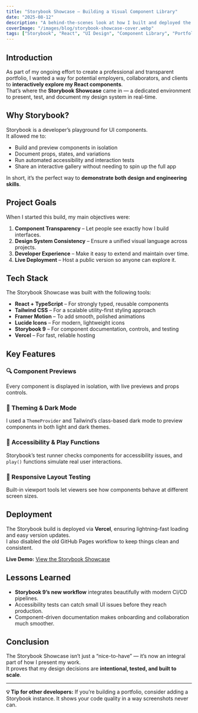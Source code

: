 ```yaml
---
title: "Storybook Showcase — Building a Visual Component Library"
date: "2025-08-12"
description: "A behind-the-scenes look at how I built and deployed the Storybook Showcase, a live, interactive component documentation site for my portfolio."
coverImage: "/images/blog/storybook-showcase-cover.webp"
tags: ["Storybook", "React", "UI Design", "Component Library", "Portfolio"]
---
```




## Introduction

As part of my ongoing effort to create a professional and transparent portfolio, I wanted a way for potential employers, collaborators, and clients to **interactively explore my React components**.  
That’s where the **Storybook Showcase** came in — a dedicated environment to present, test, and document my design system in real-time.

## Why Storybook?

Storybook is a developer’s playground for UI components.  
It allowed me to:

- Build and preview components in isolation
- Document props, states, and variations
- Run automated accessibility and interaction tests
- Share an interactive gallery without needing to spin up the full app

In short, it’s the perfect way to **demonstrate both design and engineering skills**.

## Project Goals

When I started this build, my main objectives were:

1. **Component Transparency** – Let people see exactly how I build interfaces.
2. **Design System Consistency** – Ensure a unified visual language across projects.
3. **Developer Experience** – Make it easy to extend and maintain over time.
4. **Live Deployment** – Host a public version so anyone can explore it.

## Tech Stack

The Storybook Showcase was built with the following tools:

- **React + TypeScript** – For strongly typed, reusable components
- **Tailwind CSS** – For a scalable utility-first styling approach
- **Framer Motion** – To add smooth, polished animations
- **Lucide Icons** – For modern, lightweight icons
- **Storybook 9** – For component documentation, controls, and testing
- **Vercel** – For fast, reliable hosting

## Key Features

### 🔍 Component Previews  
Every component is displayed in isolation, with live previews and props controls.

### 🎨 Theming & Dark Mode  
I used a `ThemeProvider` and Tailwind’s class-based dark mode to preview components in both light and dark themes.

### 🧪 Accessibility & Play Functions  
Storybook’s test runner checks components for accessibility issues, and `play()` functions simulate real user interactions.

### 📱 Responsive Layout Testing  
Built-in viewport tools let viewers see how components behave at different screen sizes.

## Deployment

The Storybook build is deployed via **Vercel**, ensuring lightning-fast loading and easy version updates.  
I also disabled the old GitHub Pages workflow to keep things clean and consistent.

**Live Demo:** [View the Storybook Showcase](https://sb9-showcase-2hjyf95gd-andrewteeces-projects.vercel.app/)

## Lessons Learned

- **Storybook 9’s new workflow** integrates beautifully with modern CI/CD pipelines.
- Accessibility tests can catch small UI issues before they reach production.
- Component-driven documentation makes onboarding and collaboration much smoother.

## Conclusion

The Storybook Showcase isn’t just a “nice-to-have” — it’s now an integral part of how I present my work.  
It proves that my design decisions are **intentional, tested, and built to scale**.

---

**💡 Tip for other developers:** If you’re building a portfolio, consider adding a Storybook instance. It shows your code quality in a way screenshots never can.

